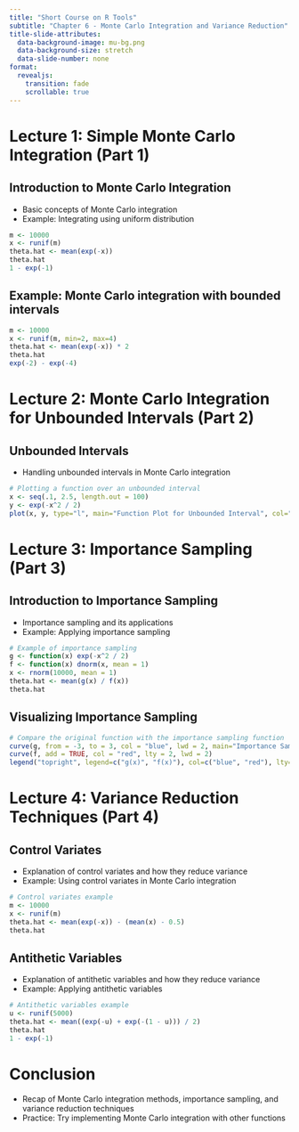 ```yaml
---
title: "Short Course on R Tools"
subtitle: "Chapter 6 - Monte Carlo Integration and Variance Reduction"
title-slide-attributes:
  data-background-image: mu-bg.png
  data-background-size: stretch
  data-slide-number: none
format: 
  revealjs:
    transition: fade
    scrollable: true
---
```


# Lecture 1: Simple Monte Carlo Integration (Part 1)

## Introduction to Monte Carlo Integration

-   Basic concepts of Monte Carlo integration
-   Example: Integrating using uniform distribution

```r
m <- 10000
x <- runif(m)
theta.hat <- mean(exp(-x))
theta.hat
1 - exp(-1)
```

## Example: Monte Carlo integration with bounded intervals

```r
m <- 10000
x <- runif(m, min=2, max=4)
theta.hat <- mean(exp(-x)) * 2
theta.hat
exp(-2) - exp(-4)
```

# Lecture 2: Monte Carlo Integration for Unbounded Intervals (Part 2)

## Unbounded Intervals

-   Handling unbounded intervals in Monte Carlo integration

```r
# Plotting a function over an unbounded interval
x <- seq(.1, 2.5, length.out = 100)
y <- exp(-x^2 / 2)
plot(x, y, type="l", main="Function Plot for Unbounded Interval", col="blue")
```

# Lecture 3: Importance Sampling (Part 3)

## Introduction to Importance Sampling

-   Importance sampling and its applications
-   Example: Applying importance sampling

```r
# Example of importance sampling
g <- function(x) exp(-x^2 / 2)
f <- function(x) dnorm(x, mean = 1)
x <- rnorm(10000, mean = 1)
theta.hat <- mean(g(x) / f(x))
theta.hat
```

## Visualizing Importance Sampling

```r
# Compare the original function with the importance sampling function
curve(g, from = -3, to = 3, col = "blue", lwd = 2, main="Importance Sampling: g(x) vs f(x)")
curve(f, add = TRUE, col = "red", lty = 2, lwd = 2)
legend("topright", legend=c("g(x)", "f(x)"), col=c("blue", "red"), lty=c(1, 2), lwd=2)
```

# Lecture 4: Variance Reduction Techniques (Part 4)

## Control Variates

-   Explanation of control variates and how they reduce variance
-   Example: Using control variates in Monte Carlo integration

```r
# Control variates example
m <- 10000
x <- runif(m)
theta.hat <- mean(exp(-x)) - (mean(x) - 0.5)
theta.hat
```

## Antithetic Variables

-   Explanation of antithetic variables and how they reduce variance
-   Example: Applying antithetic variables

```r
# Antithetic variables example
u <- runif(5000)
theta.hat <- mean((exp(-u) + exp(-(1 - u))) / 2)
theta.hat
1 - exp(-1)
```

# Conclusion

-   Recap of Monte Carlo integration methods, importance sampling, and variance reduction techniques
-   Practice: Try implementing Monte Carlo integration with other functions

